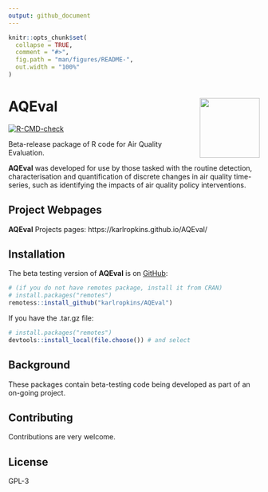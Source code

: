 ```yaml
---
output: github_document
---
```


<!-- README.md is generated from README.Rmd. Please edit that file -->

```r
knitr::opts_chunk$set(
  collapse = TRUE,
  comment = "#>",
  fig.path = "man/figures/README-",
  out.width = "100%"
)
```

# AQEval <img src="man/figures/logo.png" align="right" alt="" width="120" />

<!-- badges: start -->
[![R-CMD-check](https://github.com/karlropkins/AQEval/workflows/R-CMD-check/badge.svg)](https://github.com/karlropkins/AQEval/actions)
<!-- badges: end -->

Beta-release package of R code for Air Quality Evaluation.

__AQEval__ was developed for use by those tasked with the routine detection, characterisation and
quantification of discrete changes in air quality time-series, such as identifying the impacts
of air quality policy interventions.

## Project Webpages

__AQEval__ Projects pages: https://karlropkins.github.io/AQEval/

## Installation

The beta testing version of __AQEval__ is on [GitHub](https://github.com/):

```r
# (if you do not have remotes package, install it from CRAN) 
# install.packages("remotes")
remotess::install_github("karlropkins/AQEval") 
```

If you have the .tar.gz file:

```r
# install.packages("remotes")
devtools::install_local(file.choose()) # and select
```

## Background
These packages contain beta-testing code being developed as part 
of an on-going project.

## Contributing
Contributions are very welcome.

## License
GPL-3 

